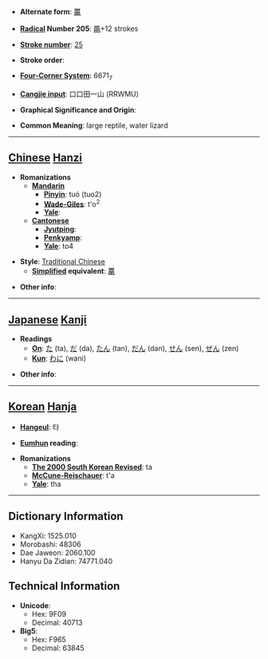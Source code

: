 * '''Alternate form''': [[鼍]]

* '''[[Wiktionary:Chinese radical index| Radical]] Number 205''': [[Wiktionary:Chinese radical index 黽|黽]]+12 strokes

* '''[[Wiktionary:Chinese total strokes index|Stroke number]]''': [[Wiktionary:Chinese total strokes index 25|25]]

* '''Stroke order''': 

* '''[[Wiktionary:Chinese four corner index|Four-Corner System]]''': 6671<sub>7</sub>

* '''[[Wiktionary:Chinese Cangjie index|Cangjie input]]''': 口口田一山 (RRWMU)

* '''Graphical Significance and Origin''': 

* '''Common Meaning''': large reptile, water lizard

----

== [[Chinese]] [[Hanzi]] ==

* '''Romanizations'''
** '''[[Mandarin]]'''
*** '''[[Pinyin]]''': tuó (tuo2)
*** '''[[Wade-Giles]]''': t'o<sup>2</sup>
*** '''[[Yale]]''': 
** '''[[Cantonese]]'''
*** '''[[Jyutping]]''':
*** '''[[Penkyamp]]''': 
*** '''[[Yale]]''': to4

* '''Style''': [[Traditional Chinese]] 
** '''[[Simplified Chinese|Simplified]] equivalent''': [[鼍]]

* '''Other info''': 

----

== [[Japanese]] [[Kanji]] ==

* '''Readings'''
** '''[[On]]''': [[た]] (ta), [[だ]] (da), [[たん]] (tan), [[だん]] (dan), [[せん]] (sen), [[ぜん]] (zen)
** '''[[Kun]]''': [[わに]] (wani)

* '''Other info''':  

----

== [[Korean]] [[Hanja]] ==

* '''[[Hangeul]]''': 타

* '''[[Eumhun]] reading''': 

* '''Romanizations'''
** '''[[The 2000 South Korean Revised Romanization|The 2000 South Korean Revised]]''': ta
** '''[[McCune-Reischauer]]''': t'a
** '''[[Yale]]''': tha

----

== Dictionary Information ==

* KangXi: 1525.010
* Morobashi: 48306
* Dae Jaweon: 2060.100
* Hanyu Da Zidian: 74771.040

== Technical Information ==

* '''Unicode''':
** Hex: 9F09
** Decimal: 40713
* '''Big5''':
** Hex: F965
** Decimal: 63845